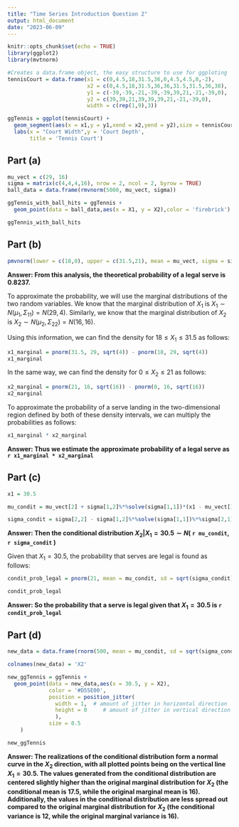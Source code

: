 ---
title: "Time Series Introduction Question 2"
output: html_document
date: "2023-06-09"
---

```{r setup, include=FALSE}
knitr::opts_chunk$set(echo = TRUE)
library(ggplot2)
library(mvtnorm)

#Creates a data.frame object, the easy structure to use for ggploting
tennisCourt = data.frame(x1 = c(0,4.5,18,31.5,36,0,4.5,4.5,0,-2),
                         x2 = c(0,4.5,18,31.5,36,36,31.5,31.5,36,38),
                         y1 = c(-39,-39,-21,-39,-39,39,21,-21,-39,0), 
                         y2 = c(39,39,21,39,39,39,21,-21,-39,0),
                         width = c(rep(1,9),3))

ggTennis = ggplot(tennisCourt) + 
  geom_segment(aes(x = x1,y = y1,xend = x2,yend = y2),size = tennisCourt$width) + 
  labs(x = "Court Width",y = 'Court Depth',
       title = 'Tennis Court')


```
## Part (a)
```{r }
mu_vect = c(29, 16)
sigma = matrix(c(4,4,4,16), nrow = 2, ncol = 2, byrow = TRUE)
ball_data = data.frame(rmvnorm(5000, mu_vect, sigma))

ggTennis_with_ball_hits = ggTennis + 
  geom_point(data = ball_data,aes(x = X1, y = X2),color = 'firebrick')

ggTennis_with_ball_hits
```

## Part (b)
```{r }
pmvnorm(lower = c(18,0), upper = c(31.5,21), mean = mu_vect, sigma = sigma)
```

**Answer: From this analysis, the theoretical probability of a legal serve is 0.8237.**

To approximate the probability, we will use the marginal distributions of the two random variables. We know that the marginal distribution of $X_1$ is $X_1 \sim N(\mu_1, \Sigma_{11}) = N(29, 4)$. Similarly, we know that the marginal distribution of $X_2$ is $X_2 \sim N(\mu_2, \Sigma_{22}) = N(16, 16)$.

Using this information, we can find the density for $18 \leq X_1 \leq 31.5$ as follows:
```{r}
x1_marginal = pnorm(31.5, 29, sqrt(4)) - pnorm(18, 29, sqrt(4))
x1_marginal
```
In the same way, we can find the density for $0 \leq X_2 \leq 21$ as follows:
```{r}
x2_marginal = pnorm(21, 16, sqrt(16)) - pnorm(0, 16, sqrt(16))
x2_marginal
```

To approximate the probability of a serve landing in the two-dimensional region defined by both of these density intervals, we can multiply the probabilities as follows:
```{r}
x1_marginal * x2_marginal
```

**Answer: Thus we estimate the approximate probability of a legal serve as `r x1_marginal * x2_marginal`**

## Part (c)
```{r}
x1 = 30.5

mu_condit = mu_vect[2] + sigma[1,2]%*%solve(sigma[1,1])*(x1 - mu_vect[1])

sigma_condit = sigma[2,2] - sigma[1,2]%*%solve(sigma[1,1])%*%sigma[2,1]
```

**Answer: Then the conditional distribution $X_2|X_1=30.5 \sim N($ `r mu_condit`, `r sigma_condit` $)$**

Given that $X_1 = 30.5$, the probability that serves are legal is found as follows:
```{r}
condit_prob_legal = pnorm(21, mean = mu_condit, sd = sqrt(sigma_condit)) - pnorm(0, mean = mu_condit, sd = sqrt(sigma_condit))

condit_prob_legal
```
**Answer: So the probability that a serve is legal given that $X_1 = 30.5$ is `r condit_prob_legal`**

## Part (d)
```{r}
new_data = data.frame(rnorm(500, mean = mu_condit, sd = sqrt(sigma_condit)))

colnames(new_data) = 'X2'

new_ggTennis = ggTennis + 
  geom_point(data = new_data,aes(x = 30.5, y = X2),
             color = '#D55E00',
             position = position_jitter(
               width = 1,  # amount of jitter in horizontal direction
               height = 0     # amount of jitter in vertical direction (0 = none)
               ),
             size = 0.5
    )

new_ggTennis
```

**Answer: The realizations of the conditional distribution form a normal curve in the $X_2$ direction, with all plotted points being on the vertical line $X_1 = 30.5$. The values generated from the conditional distribution are centered slightly higher than the original marginal distribution for $X_2$ (the conditional mean is 17.5, while the original marginal mean is 16). Additionally, the values in the conditional distribution are less spread out compared to the original marginal distribution for $X_2$ (the conditional variance is 12, while the original marginal variance is 16).**


